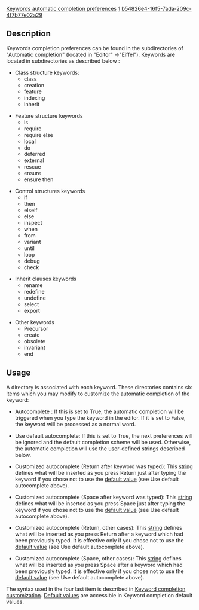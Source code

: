 [[Property:title|Keywords automatic completion preferences]]
[[Property:weight|1]]
[[Property:uuid|b54826e4-16f5-7ada-209c-4f7b77e02a29]]
==Description==

Keywords completion preferences can be found in the subdirectories of "Automatic completion" (located in "Editor" ->"Eiffel"). Keywords are located in subdirectories as described below :
* Class structure keywords: 
** class
** creation
** feature
** indexing
** inherit

* Feature structure keywords 
** is
** require
** require else
** local
** do
** deferred
** external
** rescue
** ensure
** ensure then

* Control structures keywords 
** if
** then
** elseif
** else
** inspect
** when
** from
** variant
** until
** loop
** debug
** check

* Inherit clauses keywords 
** rename
** redefine
** undefine
** select
** export

* Other keywords 
** Precursor
** create
** obsolete
** invariant
** end


==Usage==

A directory is associated with each keyword. These directories contains six items which you may modify to customize the automatic completion of the keyword:

*  Autocomplete <keyword>: If this is set to True, the automatic completion will be triggered when you type the keyword in the editor. If it is set to False, the keyword will be processed as a normal word.

*  Use default autocomplete: If this is set to True, the next preferences will be ignored and the default completion scheme will be used. Otherwise, the automatic completion will use the user-defined strings described below.

*  Customized autocomplete (Return after keyword was typed): This [[Keyword completion customization|string]] defines what will be inserted as you press Return just after typing the keyword if you chose not to use the [[Default values for keyword completion preferences|default value]] (see Use default autocomplete above). 

*  Customized autocomplete (Space after keyword was typed): This [[Keyword completion customization|string]] defines what will be inserted as you press Space just after typing the keyword if you chose not to use the [[Default values for keyword completion preferences|default value]] (see Use default autocomplete above). 

*  Customized autocomplete (Return, other cases): This [[Keyword completion customization|string]] defines what will be inserted as you press Return after a keyword which had been previously typed. It is effective only if you chose not to use the [[Default values for keyword completion preferences|default value]] (see Use default autocomplete above). 

*  Customized autocomplete (Space, other cases): This [[Keyword completion customization|string]] defines what will be inserted as you press Space after a keyword which had been previously typed. It is effective only if you chose not to use the [[Default values for keyword completion preferences|default value]] (see Use default autocomplete above). 

The syntax used in the four last item is described in [[Keyword completion customization|Keyword completion customization]]. [[Default values for keyword completion preferences|Default values]] are accessible in Keyword completion default values. 



